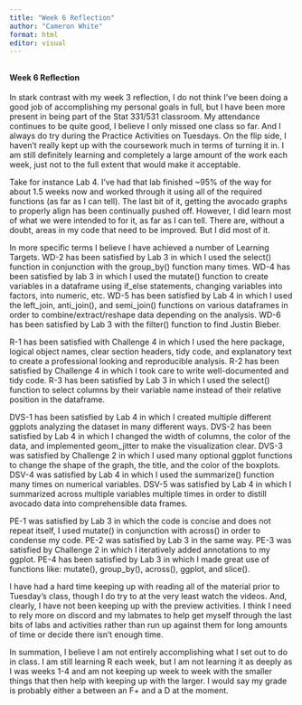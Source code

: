 ```yaml
---
title: "Week 6 Reflection"
author: "Cameron White"
format: html
editor: visual
---
```


## 

#### Week 6 Reflection

  In stark contrast with my week 3 reflection, I do not think I’ve been doing a good job of accomplishing my personal goals in full, but I have been more present in being part of the Stat 331/531 classroom.  My attendance continues to be quite good, I believe I only missed one class so far.  And I always do try during the Practice Activities on Tuesdays.  On the flip side, I haven’t really kept up with the coursework much in terms of turning it in.  I am still definitely learning and completely a large amount of the work each week, just not to the full extent that would make it acceptable.  


  Take for instance Lab 4.  I’ve had that lab finished ~95% of the way for about 1.5 weeks now and worked through it using all of the required functions (as far as I can tell).  The last bit of it, getting the avocado graphs to properly align has been continually pushed off.  However, I did learn most of what we were intended to for it, as far as I can tell.  There are, without a doubt, areas in my code that need to be improved.  But I did most of it. 


  In more specific terms I believe I have achieved a number of Learning Targets. WD-2 has been satisfied by Lab 3 in which I used the select() function in conjunction with the group_by() function many times.   WD-4 has been satisfied by lab 3 in which I used the mutate() function to create variables in a dataframe using if_else statements, changing variables into factors, into numeric, etc. WD-5 has been satisfied by Lab 4 in which I used the left_join, anti_join(), and semi_join() functions on various dataframes in order to combine/extract/reshape data depending on the analysis.  WD-6 has been satisfied by Lab 3 with the filter() function to find Justin Bieber.  

  R-1 has been satisfied with Challenge 4 in which I used the here package, logical object names, clear section headers, tidy code, and explanatory text to create a professional looking and reproducible analysis. R-2 has been satisfied by Challenge 4 in which I took care to write well-documented and tidy code. R-3 has been satisfied by Lab 3 in which I used the select() function to select columns by their variable name instead of their relative position in the dataframe.

  DVS-1 has been satisfied by Lab 4 in which I created multiple different ggplots analyzing the dataset in many different ways. DVS-2 has been satisfied by Lab 4 in which I changed the width of columns, the color of the data, and implemented geom_jitter to make the visualization clear. DVS-3 was satisfied by Challenge 2 in which I used many optional ggplot functions to change the shape of the graph, the title, and the color of the boxplots. DSV-4 was satisfied by Lab 4 in which I used the summarize() function many times on numerical variables. DSV-5 was satisfied by Lab 4 in which I summarized across multiple variables multiple times in order to distill avocado data into comprehensible data frames.

  PE-1 was satisfied by Lab 3 in which the code is concise and does not repeat itself, I used mutate() in conjunction with across() in order to condense my code. PE-2 was satisfied by Lab 3 in the same way. PE-3 was satisfied by Challenge 2 in which I iteratively added annotations to my ggplot. PE-4 has been satisfied by Lab 3 in which I made great use of functions like: mutate(), group_by(), across(), ggplot, and slice().

  I have had a hard time keeping up with reading all of the material prior to Tuesday's class, though I do try to at the very least watch the videos. And, clearly, I have not been keeping up with the preview activities. I think I need to rely more on discord and my labmates to help get myself through the last bits of labs and activities rather than run up against them for long amounts of time or decide there isn't enough time.

  In summation, I believe I am not entirely accomplishing what I set out to do in class. I am still learning R each week, but I am not learning it as deeply as I was weeks 1-4 and am not keeping up week to week with the smaller things that then help with keeping up with the larger. I would say my grade is probably either a between an F+ and a D at the moment.
